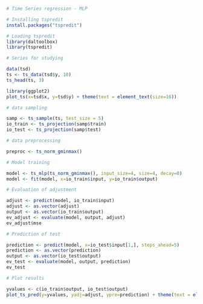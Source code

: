 ```r
# Time Series regression - MLP

# Installing tspredit
install.packages("tspredit")
```

```r
# Loading tspredit
library(daltoolbox)
library(tspredit) 
```


```r
# Series for studying

data(tsd)
ts <- ts_data(tsd$y, 10)
ts_head(ts, 3)
```

```r
library(ggplot2)
plot_ts(x=tsd$x, y=tsd$y) + theme(text = element_text(size=16))
```

```r
# data sampling

samp <- ts_sample(ts, test_size = 5)
io_train <- ts_projection(samp$train)
io_test <- ts_projection(samp$test)
```

```r
# data preprocessing

preproc <- ts_norm_gminmax()
```

```r
# Model training

model <- ts_mlp(ts_norm_gminmax(), input_size=4, size=4, decay=0)
model <- fit(model, x=io_train$input, y=io_train$output)
```

```r
# Evaluation of adjustment

adjust <- predict(model, io_train$input)
adjust <- as.vector(adjust)
output <- as.vector(io_train$output)
ev_adjust <- evaluate(model, output, adjust)
ev_adjust$mse
```

```r
# Prediction of test

prediction <- predict(model, x=io_test$input[1,], steps_ahead=5)
prediction <- as.vector(prediction)
output <- as.vector(io_test$output)
ev_test <- evaluate(model, output, prediction)
ev_test
```

```r
# Plot results

yvalues <- c(io_train$output, io_test$output)
plot_ts_pred(y=yvalues, yadj=adjust, ypre=prediction) + theme(text = element_text(size=16))
```

